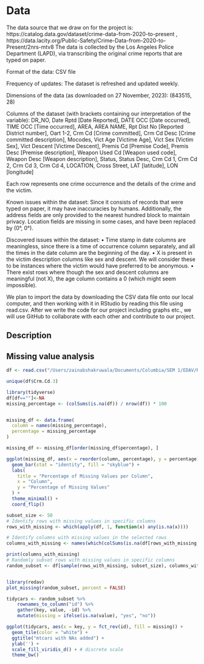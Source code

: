 # Data

The data source that we draw on for the project is: https://catalog.data.gov/dataset/crime-data-from-2020-to-present , https://data.lacity.org/Public-Safety/Crime-Data-from-2020-to-Present/2nrs-mtv8 The data is collected by the Los Angeles Police Department (LAPD), via transcribing the original crime reports that are typed on paper.

Format of the data: CSV file

Frequency of updates: The dataset is refreshed and updated weekly.

Dimensions of the data (as downloaded on 27 November, 2023): (843515, 28)

Columns of the dataset (with brackets containing our interpretation of the variable): DR_NO, Date Rptd \[Date Reported\], DATE OCC \[Date occurred\], TIME OCC \[Time occurred\], AREA, AREA NAME, Rpt Dist No \[Reported District number\], Oart 1-2, Crm Cd \[Crime committed\], Crm Cd Desc \[Crime committed description\], Mocodes, Vict Age \[Victime Age\], Vict Sex \[Victim Sex\], Vict Descent \[Victime Descent\], Premis Cd \[Premise Code\], Premis Desc \[Premise description\], Weapon Used Cd \[Weapon used code\], Weapon Desc \[Weapon description\], Status, Status Desc, Crm Cd 1, Crm Cd 2, Crm Cd 3, Crm Cd 4, LOCATION, Cross Street, LAT \[latitude\], LON \[longitude\]

Each row represents one crime occurrence and the details of the crime and the victim.

Known issues within the dataset: Since it consists of records that were typed on paper, it may have inaccuracies by humans. Additionally, the address fields are only provided to the nearest hundred block to maintain privacy. Location fields are missing in some cases, and have been replaced by (0°, 0°).

Discovered issues within the dataset: • Time stamp in date columns are meaningless, since there is a time of occurrence column separately, and all the times in the date column are the beginning of the day. • X is present in the victim description columns like sex and descent. We will consider these to be instances where the victim would have preferred to be anonymous. • There exist rows where though the sex and descent columns are meaningful (not X), the age column contains a 0 (which might seem impossible).

We plan to import the data by downloading the CSV data file onto our local computer, and then working with it in RStudio by reading this file using read.csv. After we write the code for our project including graphs etc., we will use GitHub to collaborate with each other and contribute to our project.

## Description

## Missing value analysis

```r
df <- read.csv("/Users/zainabshakruwala/Documents/Columbia/SEM 1/EDAV/R/Crime_Data_from_2020_to_Present.csv")
```

```r
unique(df$Crm.Cd.3)
```

```r
library(tidyverse)
df[df==""]<-NA
missing_percentage <- (colSums(is.na(df)) / nrow(df)) * 100


missing_df <- data.frame(
  column = names(missing_percentage),
  percentage = missing_percentage
)

missing_df <- missing_df[order(missing_df$percentage), ]

ggplot(missing_df, aes(x = reorder(column, percentage), y = percentage)) +
  geom_bar(stat = "identity", fill = "skyblue") +
  labs(
    title = "Percentage of Missing Values per Column",
    x = "Column",
    y = "Percentage of Missing Values"
  ) +
  theme_minimal() +
  coord_flip()
```

```r
subset_size <- 50
# Identify rows with missing values in specific columns
rows_with_missing <- which(apply(df, 1, function(x) any(is.na(x))))

# Identify columns with missing values in the selected rows
columns_with_missing <- names(which(colSums(is.na(df[rows_with_missing, ])) > 50 & colSums(is.na(df[rows_with_missing, ])) < 700000))

print(columns_with_missing)
# Randomly subset rows with missing values in specific columns
random_subset <- df[sample(rows_with_missing, subset_size), columns_with_missing, drop = FALSE]


library(redav)
plot_missing(random_subset, percent = FALSE)

```

```r
tidycars <- random_subset %>% 
    rownames_to_column("id") %>% 
    gather(key, value, -id) %>% 
    mutate(missing = ifelse(is.na(value), "yes", "no"))

ggplot(tidycars, aes(x = key, y = fct_rev(id), fill = missing)) +
  geom_tile(color = "white") + 
  ggtitle("mtcars with NAs added") +
  ylab('') + 
  scale_fill_viridis_d() + # discrete scale
  theme_bw()
```
